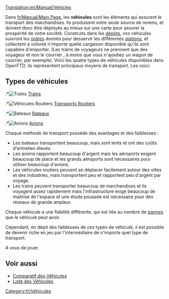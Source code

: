 [[Translation:en/Manual/Vehicles]]
{{fr/Table des matières}}

Dans [[fr/Manual/Main Page]], les '''véhicules''' sont les éléments qui assurent le transport des marchandises. Ils produisent votre seule source de revenu, et doivent donc être déployés au mieux sur une carte pour assurer la prospérité de votre société. Construits dans les [[fr/Manual/Dépôts|dépôts]], vos véhicules suivront les [[fr/Manual/Ordres|ordres]] donnés pour desservir les différentes [[fr/Stations|stations]], et collectent à volonté n'importe quelle cargaison disponible qu'ils sont capables d'emporter. (Les trains de voyageurs ne prennent que des voyageur et non le courrier , à moins que vous n'ajoutiez un wagon de courrier, par exemple). Voici les quatre types de véhicules disponibles dans OpenTTD, ils représentent principaux moyens de transport. Les voici:

== Types de véhicules ==
:*[[File:en/Manual html m16a497ce.png|Trains]] [[fr/Manual/Trains|Trains]]
:*[[File:en/Manual html m3518e48c.png|Véhicules Routiers]] [[fr/Manual/Véhicules Routiers|Transports Routiers]]
:*[[File:en/Manual html 53123a33.png|Bateaux]] [[fr/Manual/Bateaux|Bateaux]]
:*[[File:en/Manual html 442702e6.png|Avions]] [[fr/Manual/Avions|Avions]]
	
Chaque méthode de transport possède des avantages et des faiblesses :

*Les bateaux transportent beaucoup, mais sont lents et ont des coûts d'entretien élevés.
*Les avions rapportent beaucoup d'argent mais les aéroports exigent beaucoup de place et les grands aéroports sont nécessaires pour utiliser beaucoup d'avions.
*Les véhicules routiers peuvent se déplacer facilement autour des villes et des industries, mais transportent peu et rapportent peu d'argent par voyage.
*Les trains peuvent transporter beaucoup de marchandises et ils voyagent assez rapidement mais l'infrastructure exige beaucoup de maitrise de l'espace et une étude poussée est nécessaire pour des réseaux de grande ampleur.
	
Chaque véhicule a une fiabilité différente, qui est liée au nombre de [[fr/Archive/Manual/Pannes|pannes]] que le véhicule peut avoir. 

Cependant, en dépit des faiblesses de ces types de véhicule, il est possible de devenir riche en jeu par l'intermédiaire de n'importe quel type de transport.

A vous de jouer.

==Voir aussi==

*[[fr/Comparatif des Véhicules|Comparatif des Véhicules]]
*[[fr/Listes de Véhicules|Liste des Véhicules]]

[[Category:fr/Véhicules]]